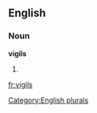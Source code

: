 
==English==

===Noun===
'''vigils'''

# {{plural of|[[vigil]]}}

[[Category:English plurals]]

[[fr:vigils]]